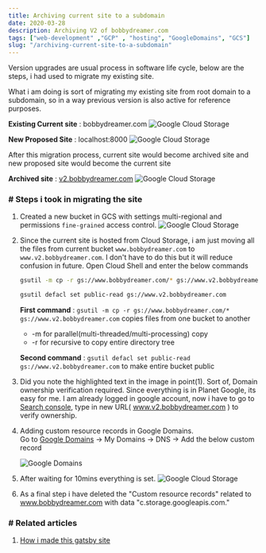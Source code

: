 ```yaml
---
title: Archiving current site to a subdomain
date: 2020-03-28
description: Archiving V2 of bobbydreamer.com
tags: ["web-development" ,"GCP" , "hosting", "GoogleDomains", "GCS"]
slug: "/archiving-current-site-to-a-subdomain"
---
```


Version upgrades are usual process in software life cycle, below are the steps, i had used to migrate my existing site. 

What i am doing is sort of migrating my existing site from root domain to a subdomain, so in a way previous version is also active for reference purposes. 

**Existing Current site** : bobbydreamer.com 
	![Google Cloud Storage](./v2sd0.PNG)

**New Proposed Site** : localhost:8000
	![Google Cloud Storage](./v2sd4.PNG)

After this migration process, current site would become archived site and new proposed site would become the current site

**Archived site** : [v2.bobbydreamer.com](http://www.v2.bobbydreamer.com/)
	![Google Cloud Storage](./v2sd3.PNG)

### # Steps i took in migrating the site

1. Created a new bucket in GCS with settings multi-regional and permissions `fine-grained` access control.
	![Google Cloud Storage](./v2sd1.PNG)

1. Since the current site is hosted from Cloud Storage, i am just moving all the files from current bucket `www.bobbydreamer.com` to `www.v2.bobbydreamer.com`. I don't have to do this but it will reduce confusion in future. Open Cloud Shell and enter the below commands
    ```sh
    gsutil -m cp -r gs://www.bobbydreamer.com/* gs://www.v2.bobbydreamer.com

    gsutil defacl set public-read gs://www.v2.bobbydreamer.com
    ```
    **First command** : `gsutil -m cp -r gs://www.bobbydreamer.com/* gs://www.v2.bobbydreamer.com` copies files from one bucket to another 
    * -m for parallel(multi-threaded/multi-processing) copy
    * -r for recursive to copy entire directory tree 

    **Second command** : `gsutil defacl set public-read gs://www.v2.bobbydreamer.com` to make entire bucket public

1. Did you note the highlighted text in the image in point(1). Sort of, Domain ownership verification required. Since everything is in Planet Google, its easy for me. I am already logged in google account, now i have to go to [Search console](https://search.google.com/search-console), type in new URL( www.v2.bobbydreamer.com ) to verify ownership. 

1. Adding custom resource records in Google Domains.   
    Go to [Google Domains](https://domains.google/intl/en_in/) -> My Domains -> DNS -> Add the below custom record 

	![Google Domains](./v2sd2.PNG)

1. After waiting for 10mins everything is set. 
	![Google Cloud Storage](./v2sd3.PNG)

1. As a final step i have deleted the "Custom resource records" related to www.bobbydreamer.com with data "c.storage.googleapis.com."


### # Related articles
1. [How i made this gatsby site](../how-i-made-this-site)
